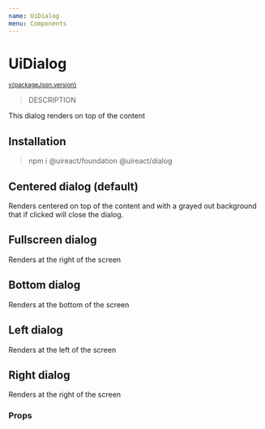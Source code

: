 ```yaml
---
name: UiDialog
menu: Components
---
```





# UiDialog

<sup>
  <a href="https://github.com/inavac182/ui-react/blob/main/packages/dialog/" target="_blank">
    v{packageJson.version}
  </a>
</sup>

> DESCRIPTION

This dialog renders on top of the content

## Installation

> npm i @uireact/foundation @uireact/dialog

## Centered dialog (default)

Renders centered on top of the content and with a grayed out background that if clicked will close the dialog.

<Playground>
  <DialogsExample title="Dialog title" />
</Playground>

## Fullscreen dialog

Renders at the right of the screen

<Playground>
  <DialogsExample type={UiDialogType.FULLSCREEN} />
</Playground>

## Bottom dialog

Renders at the bottom of the screen

<Playground>
  <DialogsExample type={UiDialogType.BOTTOM} />
</Playground>

## Left dialog

Renders at the left of the screen

<Playground>
  <DialogsExample type={UiDialogType.LEFT} />
</Playground>

## Right dialog

Renders at the right of the screen

<Playground>
  <DialogsExample type={UiDialogType.RIGHT} />
</Playground>

### Props

<Props of={UiDialog} />
